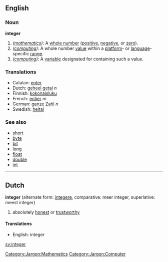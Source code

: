 == English ==
=== Noun ===
'''integer'''

# ''([[:Category:Jargon:Mathematics|mathematics]])'': A [[whole number]] ([[positive]], [[negative]], or [[zero]]).
# ''([[:Category:Jargon:Computer|computing]])'': A whole number [[value]] within a [[platform]]- or [[language]]-specific [[range]].
# ''([[:Category:Jargon:Computer|computing]])'': A [[variable]] designated for containing such a value.

=== Translations ===
*Catalan: [[enter]]
*Dutch: [[geheel getal]] ''n''
*Finnish: [[kokonaisluku]]
*French: [[entier]] ''m''
*German: [[ganze Zahl]] ''n''
*Swedish: [[heltal]]

=== See also ===
*[[short]]
*[[byte]]
*[[bit]]
*[[long]]
*[[float]]
*[[double]]
*[[int]]

----
==Dutch==
'''integer''' (alternate form: [[integere]], comparative: meer integer,  superlative: meest integer)

# absolutely [[honest]] or [[trustworthy]]

====Translations====
*English: integer


[[Category:Jargon:Mathematics]]
[[Category:Jargon:Computer]]

[[sv:integer]]
